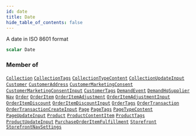 ```yaml
---
id: date
title: Date
hide_table_of_contents: false
---
```








A date in ISO 8601 format

```graphql
scalar Date
```




### Member of

[`Collection`](/demand/api/graphql-admin/reference/objects/collection)  <Badge class="secondary" text="object"/><Bullet />[`CollectionTags`](/demand/api/graphql-admin/reference/objects/collection-tags)  <Badge class="secondary" text="object"/><Bullet />[`CollectionTypeContent`](/demand/api/graphql-admin/reference/objects/collection-type-content)  <Badge class="secondary" text="object"/><Bullet />[`CollectionUpdateInput`](/demand/api/graphql-admin/reference/inputs/collection-update-input)  <Badge class="secondary" text="input"/><Bullet />[`Customer`](/demand/api/graphql-admin/reference/objects/customer)  <Badge class="secondary" text="object"/><Bullet />[`CustomerAddress`](/demand/api/graphql-admin/reference/objects/customer-address)  <Badge class="secondary" text="object"/><Bullet />[`CustomerMarketingConsent`](/demand/api/graphql-admin/reference/objects/customer-marketing-consent)  <Badge class="secondary" text="object"/><Bullet />[`CustomerMarketingConsentInput`](/demand/api/graphql-admin/reference/inputs/customer-marketing-consent-input)  <Badge class="secondary" text="input"/><Bullet />[`CustomerTags`](/demand/api/graphql-admin/reference/objects/customer-tags)  <Badge class="secondary" text="object"/><Bullet />[`DemandEvent`](/demand/api/graphql-admin/reference/objects/demand-event)  <Badge class="secondary" text="object"/><Bullet />[`DemandHqSupplier`](/demand/api/graphql-admin/reference/objects/demand-hq-supplier)  <Badge class="secondary" text="object"/><Bullet />[`Nav`](/demand/api/graphql-admin/reference/objects/nav)  <Badge class="secondary" text="object"/><Bullet />[`Order`](/demand/api/graphql-admin/reference/objects/order)  <Badge class="secondary" text="object"/><Bullet />[`OrderItem`](/demand/api/graphql-admin/reference/objects/order-item)  <Badge class="secondary" text="object"/><Bullet />[`OrderItemAdjustment`](/demand/api/graphql-admin/reference/objects/order-item-adjustment)  <Badge class="secondary" text="object"/><Bullet />[`OrderItemAdjustmentInput`](/demand/api/graphql-admin/reference/inputs/order-item-adjustment-input)  <Badge class="secondary" text="input"/><Bullet />[`OrderItemDiscount`](/demand/api/graphql-admin/reference/objects/order-item-discount)  <Badge class="secondary" text="object"/><Bullet />[`OrderItemDiscountInput`](/demand/api/graphql-admin/reference/inputs/order-item-discount-input)  <Badge class="secondary" text="input"/><Bullet />[`OrderTags`](/demand/api/graphql-admin/reference/objects/order-tags)  <Badge class="secondary" text="object"/><Bullet />[`OrderTransaction`](/demand/api/graphql-admin/reference/objects/order-transaction)  <Badge class="secondary" text="object"/><Bullet />[`OrderTransactionCreateInput`](/demand/api/graphql-admin/reference/inputs/order-transaction-create-input)  <Badge class="secondary" text="input"/><Bullet />[`Page`](/demand/api/graphql-admin/reference/objects/page)  <Badge class="secondary" text="object"/><Bullet />[`PageTags`](/demand/api/graphql-admin/reference/objects/page-tags)  <Badge class="secondary" text="object"/><Bullet />[`PageTypeContent`](/demand/api/graphql-admin/reference/objects/page-type-content)  <Badge class="secondary" text="object"/><Bullet />[`PageUpdateInput`](/demand/api/graphql-admin/reference/inputs/page-update-input)  <Badge class="secondary" text="input"/><Bullet />[`Product`](/demand/api/graphql-admin/reference/objects/product)  <Badge class="secondary" text="object"/><Bullet />[`ProductContentItem`](/demand/api/graphql-admin/reference/objects/product-content-item)  <Badge class="secondary" text="object"/><Bullet />[`ProductTags`](/demand/api/graphql-admin/reference/objects/product-tags)  <Badge class="secondary" text="object"/><Bullet />[`ProductUpdateInput`](/demand/api/graphql-admin/reference/inputs/product-update-input)  <Badge class="secondary" text="input"/><Bullet />[`PurchaseOrderItemFulfillment`](/demand/api/graphql-admin/reference/objects/purchase-order-item-fulfillment)  <Badge class="secondary" text="object"/><Bullet />[`Storefront`](/demand/api/graphql-admin/reference/objects/storefront)  <Badge class="secondary" text="object"/><Bullet />[`StorefrontNavSettings`](/demand/api/graphql-admin/reference/objects/storefront-nav-settings)  <Badge class="secondary" text="object"/>



